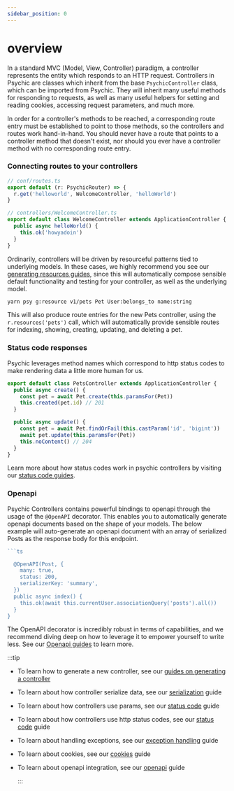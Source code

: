 ```yaml
---
sidebar_position: 0
---
```



# overview

In a standard MVC (Model, View, Controller) paradigm, a controller represents the entity which responds to an HTTP request. Controllers in Psychic are classes which inherit from the base `PsychicController` class, which can be imported from Psychic. They will inherit many useful methods for responding to requests, as well as many useful helpers for setting and reading cookies, accessing request parameters, and much more.

In order for a controller's methods to be reached, a corresponding route entry must be established to point to those methods, so the controllers and routes work hand-in-hand. You should never have a route that points to a controller method that doesn't exist, nor should you ever have a controller method with no corresponding route entry.

### Connecting routes to your controllers

```ts
// conf/routes.ts
export default (r: PsychicRouter) => {
  r.get('helloworld', WelcomeController, 'helloWorld')
}

// controllers/WelcomeController.ts
export default class WelcomeController extends ApplicationController {
  public async helloWorld() {
    this.ok('howyadoin')
  }
}
```

Ordinarily, controllers will be driven by resourceful patterns tied to underlying models. In these cases, we highly recommend you see our [generating resources guides](/docs/controllers/generating), since this will automatically compose sensible default functionality and testing for your controller, as well as the underlying model.

```sh
yarn psy g:resource v1/pets Pet User:belongs_to name:string
```

This will also produce route entries for the new Pets controller, using the `r.resources('pets')` call, which will automatically provide sensible routes for indexing, showing, creating, updating, and deleting a pet.

### Status code responses

Psychic leverages method names which correspond to http status codes to make rendering data a little more human for us.

```ts
export default class PetsController extends ApplicationController {
  public async create() {
    const pet = await Pet.create(this.paramsFor(Pet))
    this.created(pet.id) // 201
  }

  public async update() {
    const pet = await Pet.findOrFail(this.castParam('id', 'bigint'))
    await pet.update(this.paramsFor(Pet))
    this.noContent() // 204
  }
}
```

Learn more about how status codes work in psychic controllers by visiting our [status code guides](/docs/controllers/status-codes).

### Openapi

Psychic Controllers contains powerful bindings to openapi through the usage of the `@OpenAPI` decorator. This enables you to automatically generate openapi documents based on the shape of your models. The below example will auto-generate an openapi document with an array of serialized Posts as the response body for this endpoint.

````ts
```ts

  @OpenAPI(Post, {
    many: true,
    status: 200,
    serializerKey: 'summary',
  })
  public async index() {
    this.ok(await this.currentUser.associationQuery('posts').all())
  }
}
````

The OpenAPI decorator is incredibly robust in terms of capabilities, and we recommend diving deep on how to leverage it to empower yourself to write less. See our [Openapi guides](/docs/openapi/controllers) to learn more.

:::tip

- To learn how to generate a new controller, see our [guides on generating a controller](/docs/controllers/generating)
- To learn about how controller serialize data, see our [serialization](/docs/controllers/serialization) guide
- To learn about how controllers use params, see our [status code](/docs/controllers/params) guide
- To learn about how controllers use http status codes, see our [status code](/docs/controllers/status-codes) guide
- To learn about handling exceptions, see our [exception handling](/docs/controllers/exception-handling) guide
- To learn about cookies, see our [cookies](/docs/controllers/cookies) guide
- To learn about openapi integration, see our [openapi](/docs/openapi/overview) guide

  :::

```

```
